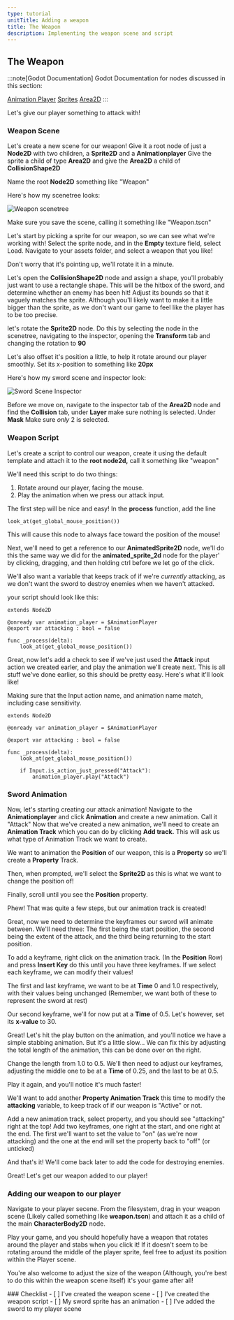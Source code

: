 ```yaml
---
type: tutorial
unitTitle: Adding a weapon
title: The Weapon
description: Implementing the weapon scene and script
---
```



## The Weapon

:::note[Godot Documentation]
Godot Documentation for nodes discussed in this section: 

[Animation Player](https://docs.godotengine.org/en/stable/classes/class_animationplayer.html) [Sprites](https://docs.godotengine.org/en/stable/classes/class_sprite2d.html) [Area2D](https://docs.godotengine.org/en/stable/classes/class_area2d.html)
:::

Let's give our player something to attack with!

### Weapon Scene

Let's create a new scene for our weapon!
Give it a root node of just a **Node2D** with two children, a **Sprite2D** and a **Animationplayer** 
Give the sprite a child of type **Area2D** and give the **Area2D** a child of **CollisionShape2D**

Name the root **Node2D** something like "Weapon" 

Here's how my scenetree looks:

![Weapon scenetree](/src/assets/godot/dungeonCrawler/weaponscenetree.png)

Make sure you save the scene, calling it something like "Weapon.tscn"

Let's start by picking a sprite for our weapon, so we can see what we're working with!
Select the sprite node, and in the **Empty** texture field, select Load. Navigate to your assets folder, and select a weapon that you like!

Don't worry that it's pointing up, we'll rotate it in a minute.

Let's open the **CollisionShape2D** node and assign a shape, you'll probably just want to use a rectangle shape. This will be the hitbox of the sword, and determine whether an enemy has been hit! Adjust its bounds so that it vaguely matches the sprite. 
Although you'll likely want to make it a little bigger than the sprite, as we don't want our game to feel like the player has to be too precise.

let's rotate the **Sprite2D** node. Do this by selecting the node in the scenetree, navigating to the inspector, opening the **Transform** tab and changing the rotation to **90**

Let's also offset it's position a little, to help it rotate around our player smoothly. Set its x-position to something like **20px**

Here's how my sword scene and inspector look: 

![Sword Scene Inspector](/src/assets/godot/dungeonCrawler/swordsceneinspector.png)

Before we move on, navigate to the inspector tab of the **Area2D** node and find the **Collision** tab, under **Layer** make sure nothing is selected. Under **Mask** Make sure *only* 2 is selected.

### Weapon Script

Let's create a script to control our weapon, create it using the default template and attach it to the **root node2d,** call it something like "weapon"

We'll need this script to do two things:

1. Rotate around our player, facing the mouse.
2. Play the animation when we press our attack input.

The first step will be nice and easy! In the **process** function, add the line
```gdscript
look_at(get_global_mouse_position())
```
This will cause this node to always face toward the position of the mouse!

Next, we'll need to get a reference to our **AnimatedSprite2D** node, we'll do this the same way we did for the **animated_sprite_2d** node for the player' by clicking, dragging, and then holding ctrl before we let go of the click.

We'll also want a variable that keeps track of if we're *currently* attacking, as we don't want the sword to destroy enemies when we haven't attacked.

your script should look like this:

```gdscript
extends Node2D

@onready var animation_player = $AnimationPlayer
@export var attacking : bool = false

func _process(delta):
	look_at(get_global_mouse_position())
```

Great, now let's add a check to see if we've just used the **Attack** input action we created earler, and play the animation we'll create next. This is all stuff we've done earlier, so this should be pretty easy. Here's what it'll look like!

Making sure that the Input action name, and animation name match, including case sensitivity. 
```gdscript
extends Node2D

@onready var animation_player = $AnimationPlayer

@export var attacking : bool = false

func _process(delta):
	look_at(get_global_mouse_position())
	
	if Input.is_action_just_pressed("Attack"):
		animation_player.play("Attack")

```

### Sword Animation

Now, let's starting creating our attack animation! Navigate to the **Animationplayer** and click **Animation** and create a new animation. Call it "Attack"
Now that we've created a new animation, we'll need to create an **Animation Track** which you can do by clicking **Add track.** This will ask us what type of Animation Track we want to create.

We want to animation the **Position** of our weapon, this is a **Property** so we'll create a **Property** Track. 

Then, when prompted, we'll select the **Sprite2D** as this is what we want to change the position of!

Finally, scroll until you see the **Position** property. 

Phew! That was quite a few steps, but our animation track is created!

Great, now we need to determine the keyframes our sword will animate between. We'll need three: The first being the start position, the second being the extent of the attack, and the third being returning to the start position.

To add a keyframe, right click on the animation track. (In the **Position** Row) and press **Insert Key** do this until you have three keyframes. If we select each keyframe, we can modify their values!

The first and last keyframe, we want to be at **Time** 0 and 1.0 respectively, with their values being unchanged (Remember, we want both of these to represent the sword at rest)

Our second keyframe, we'll for now put at a **Time** of 0.5. Let's however, set its **x-value** to 30.

Great! Let's hit the play button on the animation, and you'll notice we have a simple stabbing animation. But it's a little slow... We can fix this by adjusting the total length of the animation, this can be done over on the right. 

Change the length from 1.0 to 0.5. We'll then need to adjust our keyframes, adjusting the middle one to be at a **Time** of 0.25, and the last to be at 0.5.

Play it again, and you'll notice it's much faster!

We'll want to add another **Property Animation Track** this time to modify the **attacking** variable, to keep track of if our weapon is "Active" or not.

Add a new animation track, select property, and you should see "attacking" right at the top! Add two keyframes, one right at the start, and one right at the end. The first we'll want to set the value to "on" (as we're now attacking) and the one at the end will set the property back to "off" (or unticked)

And that's it! We'll come back later to add the code for destroying enemies.

Great! Let's get our weapon added to our player!

### Adding our weapon to our player

Navigate to your player secene. From the filesystem, drag in your weapon scene (Likely called something like **weapon.tscn**) and attach it as a child of the main 
**CharacterBody2D** node. 

Play your game, and you should hopefully have a weapon that rotates around the player and stabs when you click it! If it doesn't seem to be rotating around the middle of the player sprite, feel free to adjust its position within the Player scene.

You're also welcome to adjust the size of the weapon (Although, you're best to do this within the weapon scene itself) it's your game after all!


<Box>
### Checklist
<Checklist>
- [ ] I've created the weapon scene
- [ ] I've created the weapon script
- [ ] My sword sprite has an animation
- [ ] I've added the sword to my player scene
</Checklist>
</Box>